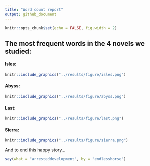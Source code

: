 ```yaml
---
title: "Word count report"
output: github_document
---
```


```r
knitr::opts_chunk$set(echo = FALSE, fig.width = 2)
```

## The most frequent words in the 4 novels we studied:

#### Isles:


```r
knitr::include_graphics("../results/figure/isles.png")
```

#### Abyss:

```r
knitr::include_graphics("../results/figure/abyss.png")
```


#### Last:

```r
knitr::include_graphics("../results/figure/last.png")
```


#### Sierra:

```r
knitr::include_graphics("../results/figure/sierra.png")
```

And to end this happy story...
```r
say(what = "arresteddevelopment", by = "endlesshorse")
```
